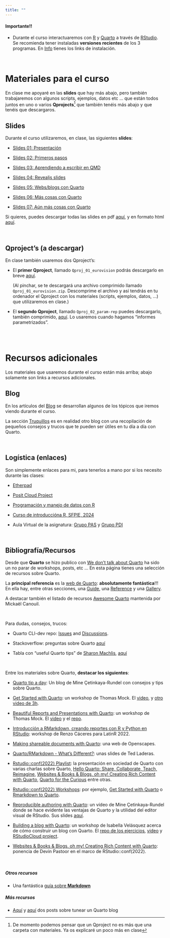 ```yaml
---
title: ""
---
```


::: {.callout-important appearance="default" icon="false"}
#### Importante!!

-   Durante el curso interactuaremos con [R](https://cran.r-project.org/) y [Quarto](https://quarto.org/) a través de [RStudio](https://www.rstudio.com/products/rstudio/). Se recomienda tener instaladas **versiones recientes** de los 3 programas. En [Info](info.qmd) tienes los links de instalación.
:::

<br>

# Materiales para el curso

En clase me apoyaré en las **slides** que hay más abajo, pero también trabajaremos con algunos scripts, ejemplos, datos etc ... que están todos juntos en uno o varios **Qprojects**[^1] que también tenéis más abajo y que tenéis que descargaros.

[^1]: De momento podemos pensar que un Qproject no es más que una carpeta con materiales. Ya os explicaré un poco más en clase

## Slides

Durante el curso utilizaremos, en clase, las siguientes **slides**:

-   [Slides 01: Presentación](./slides/01_presentacion.qmd){target="_blank"}

-   [Slides 02: Primeros pasos](./slides/02_primeros_pasos.qmd){target="_blank"}

-   [Slides 03: Aprendiendo a escribir en QMD](./slides/03_aprendiendo_Qmd.qmd){target="_blank"}

-   [Slides 04: Revealjs slides](./slides/04_revealjs.qmd){target="_blank"}

-   [Slides 05: Webs/blogs con Quarto](./slides/05_primer_web.qmd){target="_blank"}

-   [Slides 06: Más cosas con Quarto](./slides/06_mas_cosas.qmd){target="_blank"}

-   [Slides 07: Aún más cosas con Quarto](./slides/07_aun_mas_cosas.qmd){target="_blank"}


Si quieres, puedes descargar todas las slides en pdf [aquí](./slides/slides_en_pdf.zip){target="_blank"}, y en formato html [aquí](./slides/slides_en_html.zip){target="_blank"}.

<br>

## Qproject's (a descargar)

En clase también usaremos dos Qproject's:

- El **primer Qproject**, llamado  `Qproj_01_eurovision` podrás descargarlo en breve [aquí](./recursos/Qproj_01_eurovision.zip){target="_blank"}.

    (Al pinchar, se te descargará una archivo comprimido llamado `Qproj_01_eurovision.zip`. Descomprime el archivo y así tendrás en tu ordenador el Qproject con los materiales (scripts, ejemplos, datos, ...) que utilizaremos en clase.)


- El **segundo Qproject**, llamado `Qproj_02_param-rep` puedes descargarlo, también comprimido, [aquí](./recursos/Qproj_02_param-rep.zip){target="_blank"}. Lo usaremos cuando hagamos "informes parametrizados".

<!-- 
-   El Qproject llamado "parametrised_reports" que podrás descargar [aquí](/cuestionario/parametrised_reports.zip){target="_blank"}, también comprimido en formato .zip Write 
--> 

<br><br>

# Recursos adicionales

Los materiales que usaremos durante el curso están más arriba; abajo solamente son links a recursos adicionales.

## Blog

En los artículos del [Blog](blog.qmd){target="_blank"} se desarrollan algunos de los tópicos que iremos viendo durante el curso.

La sección [Truquillos](blog_02.qmd){target="_blank"} es en realidad otro blog con una recopilación de pequeños consejos y trucos que te pueden ser útiles en tu día a día con Quarto.

<br>

## Logística (enlaces)

Son simplemente enlaces para mi, para tenerlos a mano por si los necesito durante las clases:

-   [Etherpad](https://etherpad.wikimedia.org/p/curso_intro_DS_UV){target="_blank"}

-   [Posit Cloud Project](https://posit.cloud/content/6139160){target="_blank"}

-   [Programación y manejo de datos con R](https://perezp44.github.io/intro-ds-23-24-web/04-tutoriales.html){target="_blank"}

-   [Curso de introduccióna R, SFPIE, 2024](https://perezp44.github.io/intro.R.sfpie.2024.web/){target="_blank"}

-   Aula Virtual de la asignatura: [Grupo PAS](https://aulavirtual.uv.es/course/view.php?id=74073){target="_blank"} y [Grupo PDI](https://aulavirtual.uv.es/course/view.php?id=74074){target="_blank"}

<br>

## Bibliografía/Recursos

Desde que **Quarto** se hizo publico con [We don't talk about Quarto](https://www.apreshill.com/blog/2022-04-we-dont-talk-about-quarto/){target="_blank"} ha sido un no parar de workshops, posts, etc ... En esta página tienes una selección de recursos sobre Quarto.

La **principal referencia** es la [web de Quarto](https://quarto.org/){target="_blank"}: **absolutamente fantástica**!!! En ella hay, entre otras secciones, una [Guide](https://quarto.org/docs/guide/){target="_blank"}, una [Reference](https://quarto.org/docs/reference/){target="_blank"} y una [Gallery](https://quarto.org/docs/gallery/){target="_blank"}.

A destacar también el listado de recursos [Awesome Quarto](https://github.com/mcanouil/awesome-quarto){target="_blank"} mantenida por Mickaël Canouil.

<br>

Para dudas, consejos, trucos:

-   Quarto CLI-dev repo: [Issues](https://github.com/quarto-dev/quarto-cli/issues?q=is%3Aissue+is%3Aopen+sort%3Aupdated-desc){target="_blank"} and [Discussions](https://github.com/quarto-dev/quarto-cli/discussions){target="_blank"}.

-   Stackoverflow: preguntas sobre Quarto [aquí](https://stackoverflow.com/questions/tagged/quarto){target="_blank"}

-   Tabla con "useful Quarto tips" de [Sharon Machlis](https://fosstodon.org/@smach){target="_blank"}, [aquí](https://apps.machlis.com/shiny/quartotips/){target="_blank"}

<br>

Entre los materiales sobre Quarto, **destacar los siguientes**:

-   [Quarto tip a day](http://mine-cetinkaya-rundel.github.io/quarto-tip-a-day/){target="_blank"}: Un blog de Mine Çetinkaya-Rundel con consejos y tips sobre Quarto.

-   [Get Started with Quarto](https://jthomasmock.github.io/quarto-2hr-webinar/){target="_blank"}: un workshop de Thomas Mock. El [video](https://youtu.be/yvi5uXQMvu4), y [otro video de 3h](https://www.youtube.com/watch?v=KnwQFph3s94&list=PL4IzsxWztPdmSeucR67EH_8_hzldqYZX4&index=8){target="_blank"}.

-   [Beautiful Reports and Presentations with Quarto](https://thomasmock.quarto.pub/reports-presentations/#/title-slide){target="_blank"}: un workshop de Thomas Mock. El [video](https://www.youtube.com/watch?v=hbf7Ai3jnxY){target="_blank"} y el [repo](https://github.com/jthomasmock/quarto-reporting){target="_blank"}.

-   [Introducción a RMarkdown, creando reportes con R y Python en RStudio](https://www.youtube.com/watch?v=d8jSN998Mtw){target="_blank"}: workshop de Renzo Cáceres para LatinR 2022.

-   [Making shareable documents with Quarto](https://openscapes.github.io/quarto-website-tutorial/){target="_blank"}: una web de Openscapes.

-   [Quarto/RMarkdown - What’s Different?](https://laderast.github.io/qmd_rmd/#/title-slide){target="_blank"}: unas slides de Ted Laderas.

-   [Rstudio::conf(2022) Playlist](https://www.youtube.com/playlist?list=PL9HYL-VRX0oTOwqzVtL_q5T8MNrzn0mdH){target="_blank"}: la presentación en sociedad de Quarto con varias charlas sobre Quarto, [Hello Quarto: Share, Collaborate, Teach, Reimagine](https://www.youtube.com/watch?v=p7Hxu4coDl8&list=PL9HYL-VRX0oTOwqzVtL_q5T8MNrzn0mdH&index=4){target="_blank"}, [Websites & Books & Blogs, oh my! Creating Rich Content with Quarto](https://www.youtube.com/watch?v=A9QRN4cpsDY&list=PL9HYL-VRX0oTOwqzVtL_q5T8MNrzn0mdH&index=49){target="_blank"}, [Quarto for the Curious](https://www.youtube.com/watch?v=mrvhk2XUfWo&list=PL9HYL-VRX0oTOwqzVtL_q5T8MNrzn0mdH&index=55){target="_blank"} entre otras.

-   [Rstudio::conf(2022) Workshops](https://github.com/rstudio-conf-2022){target="_blank"}: por ejemplo, [Get Started with Quarto](https://github.com/rstudio-conf-2022/get-started-quarto){target="_blank"} o [Rmarkdown to Quarto](https://github.com/rstudio-conf-2022/rmd-to-quarto){target="_blank"}.

-   [Reproducible authoring with Quarto](https://www.youtube.com/watch?v=6p4vOKS6Xls){target="_blank"}: un vídeo de Mine Çetinkaya-Rundel donde se hace evidente las ventajas de Quarto y la utilidad del editor visual de RStudio. Sus slides [aquí](https://mine-cetinkaya-rundel.github.io/2022-repro-toronto/#/title-slide){target="_blank"}.

-   [Building a blog with Quarto](https://ivelasq.quarto.pub/building-a-blog-with-quarto/){target="_blank"}: un workshop de Isabella Velásquez acerca de cómo construir un blog con Quarto. El [repo de los ejercicios](https://github.com/ivelasq/build-your-own-blog-exercises){target="_blank"}, [video](https://www.youtube.com/watch?v=CVcvXfRyfE0){target="_blank"} y [RStudioCloud project](https://rstudio.cloud/project/4404816){target="_blank"}.

-   [Websites & Books & Blogs, oh my! Creating Rich Content with Quarto](https://www.youtube.com/watch?v=A9QRN4cpsDY&list=PL9HYL-VRX0oTOwqzVtL_q5T8MNrzn0mdH&index=49){target="_blank"}: ponencia de Devin Pastoor en el marco de RStudio::conf(2022).

<br>

##### Otros recursos

-   Una fantástica [guía sobre **Markdown**](https://www.markdownguide.org/){target="_blank"}

##### Más recursos

-   [Aquí](https://albert-rapp.de/posts/13_quarto_blog_writing_guide/13_quarto_blog_writing_guide.html#create-your-own-series) y [aquí](https://ellakaye.co.uk/posts/2022-12-11_welcome-quarto/) dos posts sobre tunear un Quarto blog
